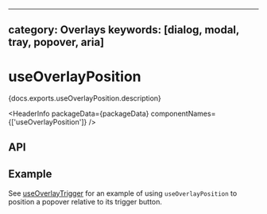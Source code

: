 <!-- Copyright 2020 Adobe. All rights reserved.
This file is licensed to you under the Apache License, Version 2.0 (the "License");
you may not use this file except in compliance with the License. You may obtain a copy
of the License at http://www.apache.org/licenses/LICENSE-2.0
Unless required by applicable law or agreed to in writing, software distributed under
the License is distributed on an "AS IS" BASIS, WITHOUT WARRANTIES OR REPRESENTATIONS
OF ANY KIND, either express or implied. See the License for the specific language
governing permissions and limitations under the License. -->



---
category: Overlays
keywords: [dialog, modal, tray, popover, aria]
---

# useOverlayPosition

<p>{docs.exports.useOverlayPosition.description}</p>

<HeaderInfo
  packageData={packageData}
  componentNames={['useOverlayPosition']} />

## API

<FunctionAPI function={docs.exports.useOverlayPosition} links={docs.links} />

## Example

See [useOverlayTrigger](useOverlayTrigger.html#example) for an example of using
`useOverlayPosition` to position a popover relative to its trigger button.
